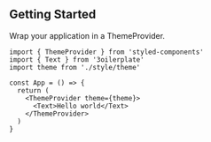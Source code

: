 ## Getting Started

Wrap your application in a ThemeProvider.

```tsx
import { ThemeProvider } from 'styled-components'
import { Text } from '3oilerplate'
import theme from './style/theme'

const App = () => {
  return (
    <ThemeProvider theme={theme}>
      <Text>Hello world</Text>
    </ThemeProvider>
  )
}
```
